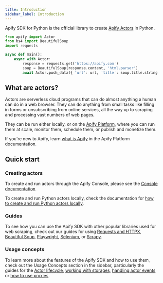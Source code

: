 ```yaml
---
title: Introduction
sidebar_label: Introduction
---
```


Apify SDK for Python is the official library to create [Apify Actors](https://docs.apify.com/platform/actors) in Python.

```python
from apify import Actor
from bs4 import BeautifulSoup
import requests

async def main():
    async with Actor:
        response = requests.get('https://apify.com')
        soup = BeautifulSoup(response.content, 'html.parser')
        await Actor.push_data({ 'url': url, 'title': soup.title.string })
```

## What are actors?

Actors are serverless cloud programs that can do almost anything a human can do in a web browser.
They can do anything from small tasks like filling in forms or unsubscribing from online services,
all the way up to scraping and processing vast numbers of web pages.

They can be run either locally, or on the [Apify Platform](https://docs.apify.com/platform/),
where you can run them at scale, monitor them, schedule them, or publish and monetize them.

If you're new to Apify, learn [what is Apify](https://docs.apify.com/platform/about) in the Apify Platform documentation.

## Quick start

### Creating actors

To create and run actors through the Apify Console,
please see the [Console documentation](https://docs.apify.com/academy/getting-started/creating-actors#choose-your-template).

To create and run Python actors locally, check the documentation for [how to create and run Python actors locally](./running-locally).

### Guides

To see how you can use the Apify SDK with other popular libraries used for web scraping,
check out our guides for using
[Requests and HTTPX](../guides/requests-and-httpx),
[Beautiful Soup](../guides/beautiful-soup),
[Playwright](../guides/playwright),
[Selenium](../guides/selenium),
or [Scrapy](../guides/scrapy).

### Usage concepts

To learn more about the features of the Apify SDK and how to use them,
check out the Usage Concepts section in the sidebar,
particularly the guides for the [Actor lifecycle](../concepts/actor-lifecycle),
[working with storages](../concepts/storages),
[handling actor events](../concepts/actor-events)
or [how to use proxies](../concepts/proxy-management).
